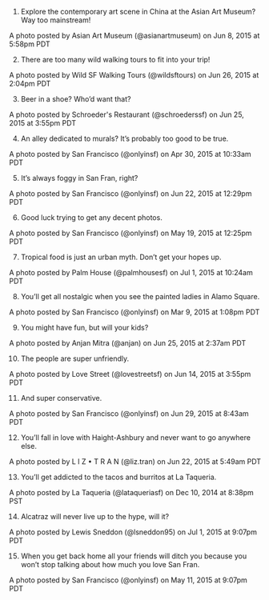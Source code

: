 1. Explore the contemporary art scene in China at the Asian Art Museum? Way too mainstream!

  A photo posted by Asian Art Museum (@asianartmuseum) on Jun 8, 2015 at 5:58pm PDT


2. There are too many wild walking tours to fit into your trip!

  A photo posted by Wild SF Walking Tours (@wildsftours) on Jun 26, 2015 at 2:04pm PDT


3. Beer in a shoe? Who’d want that?

  A photo posted by Schroeder's Restaurant (@schroederssf) on Jun 25, 2015 at 3:55pm PDT


4. An alley dedicated to murals? It’s probably too good to be true.

  A photo posted by San Francisco (@onlyinsf) on Apr 30, 2015 at 10:33am PDT


5. It’s always foggy in San Fran, right?

  A photo posted by San Francisco (@onlyinsf) on Jun 22, 2015 at 12:29pm PDT


6. Good luck trying to get any decent photos.

  A photo posted by San Francisco (@onlyinsf) on May 19, 2015 at 12:25pm PDT


7. Tropical food is just an urban myth. Don’t get your hopes up.

  A photo posted by Palm House (@palmhousesf) on Jul 1, 2015 at 10:24am PDT


8. You’ll get all nostalgic when you see the painted ladies in Alamo Square.

  A photo posted by San Francisco (@onlyinsf) on Mar 9, 2015 at 1:08pm PDT


9. You might have fun, but will your kids?

  A photo posted by Anjan Mitra (@anjan) on Jun 25, 2015 at 2:37am PDT


10. The people are super unfriendly.

  A photo posted by Love Street (@lovestreetsf) on Jun 14, 2015 at 3:55pm PDT


11. And super conservative.

  A photo posted by San Francisco (@onlyinsf) on Jun 29, 2015 at 8:43am PDT


12. You’ll fall in love with Haight-Ashbury and never want to go anywhere else.

  A photo posted by L I Z • T R A N (@liz.tran) on Jun 22, 2015 at 5:49am PDT


13. You’ll get addicted to the tacos and burritos at La Taqueria.

  A photo posted by La Taqueria (@lataqueriasf) on Dec 10, 2014 at 8:38pm PST


14. Alcatraz will never live up to the hype, will it?

  A photo posted by Lewis Sneddon (@lsneddon95) on Jul 1, 2015 at 9:07pm PDT


15. When you get back home all your friends will ditch you because you won’t stop talking about how much you love San Fran.

  A photo posted by San Francisco (@onlyinsf) on May 11, 2015 at 9:07pm PDT

